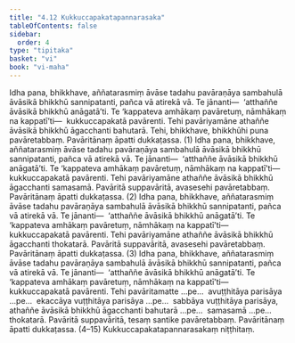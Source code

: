 ```yaml
---
title: "4.12 Kukkuccapakatapannarasaka"
tableOfContents: false
sidebar:
  order: 4
type: "tipitaka"
basket: "vi"
book: "vi-maha"
---
```



<DynamicBreadcrumb />

<Division number="225" book="vi-maha">

<Paragraph number="1026" book="vi-maha">
Idha pana, bhikkhave, aññatarasmiṃ āvāse tadahu pavāraṇāya sambahulā āvāsikā bhikkhū sannipatanti, pañca vā atirekā vā. Te jānanti—  ‘atthaññe āvāsikā bhikkhū anāgatā’ti. Te ‘kappateva amhākaṃ pavāretuṃ, nāmhākaṃ na kappatī’ti—  kukkuccapakatā pavārenti. Tehi pavāriyamāne athaññe āvāsikā bhikkhū āgacchanti bahutarā. Tehi, bhikkhave, bhikkhūhi puna pavāretabbaṃ. Pavāritānaṃ āpatti dukkaṭassa. (1)
</Paragraph>

<Paragraph number="1027" book="vi-maha">
Idha pana, bhikkhave, aññatarasmiṃ āvāse tadahu pavāraṇāya sambahulā āvāsikā bhikkhū sannipatanti, pañca vā atirekā vā. Te jānanti—  ‘atthaññe āvāsikā bhikkhū anāgatā’ti. Te ‘kappateva amhākaṃ pavāretuṃ, nāmhākaṃ na kappatī’ti—  kukkuccapakatā pavārenti. Tehi pavāriyamāne athaññe āvāsikā bhikkhū āgacchanti samasamā. Pavāritā suppavāritā, avasesehi pavāretabbaṃ. Pavāritānaṃ āpatti dukkaṭassa. (2)
</Paragraph>

<Paragraph number="1028" book="vi-maha">
Idha pana, bhikkhave, aññatarasmiṃ āvāse tadahu pavāraṇāya sambahulā āvāsikā bhikkhū sannipatanti, pañca vā atirekā vā. Te jānanti—  ‘atthaññe āvāsikā bhikkhū anāgatā’ti. Te ‘kappateva amhākaṃ pavāretuṃ, nāmhākaṃ na kappatī’ti—  kukkuccapakatā pavārenti. Tehi pavāriyamāne athaññe āvāsikā bhikkhū āgacchanti thokatarā. Pavāritā suppavāritā, avasesehi pavāretabbaṃ. Pavāritānaṃ āpatti dukkaṭassa. (3)
</Paragraph>

<Paragraph number="1029" book="vi-maha">
Idha pana, bhikkhave, aññatarasmiṃ āvāse tadahu pavāraṇāya sambahulā āvāsikā bhikkhū sannipatanti, pañca vā atirekā vā. Te jānanti—  ‘atthaññe āvāsikā bhikkhū anāgatā’ti. Te ‘kappateva amhākaṃ pavāretuṃ, nāmhākaṃ na kappatī’ti—  kukkuccapakatā pavārenti. Tehi pavāritamatte …pe…  avuṭṭhitāya parisāya …pe…  ekaccāya vuṭṭhitāya parisāya …pe…  sabbāya vuṭṭhitāya parisāya, athaññe āvāsikā bhikkhū āgacchanti bahutarā …pe…  samasamā …pe…  thokatarā. Pavāritā suppavāritā, tesaṃ santike pavāretabbaṃ. Pavāritānaṃ āpatti dukkaṭassa. (4–15)

</Paragraph>
</Division>

<Paragraph number="1030" type="center" book="vi-maha">
Kukkuccapakatapannarasakaṃ niṭṭhitaṃ.
</Paragraph>